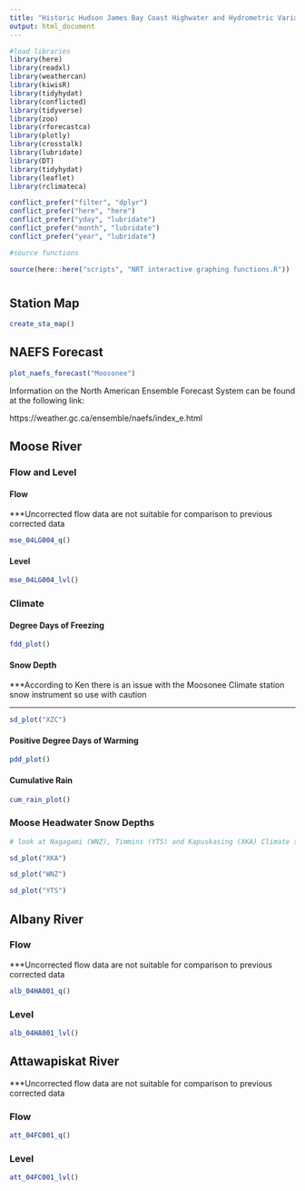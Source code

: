 ```yaml
---
title: "Historic Hudson James Bay Coast Highwater and Hydrometric Variables"
output: html_document
---
```


```r

#load libraries
library(here)
library(readxl)
library(weathercan)
library(kiwisR)
library(tidyhydat)
library(conflicted)
library(tidyverse)
library(zoo)
library(rforecastca)
library(plotly)
library(crosstalk)
library(lubridate)
library(DT)
library(tidyhydat)
library(leaflet)
library(rclimateca)

conflict_prefer("filter", "dplyr")
conflict_prefer("here", "here")
conflict_prefer("yday", "lubridate")
conflict_prefer("month", "lubridate")
conflict_prefer("year", "lubridate")

#source functions

source(here::here("scripts", "NRT interactive graphing functions.R"))

```

# {.tabset}

## Station Map {.tabset}

```r

create_sta_map()

```



## NAEFS Forecast 

```r

plot_naefs_forecast("Moosonee")

```

Information on the North American Ensemble Forecast System can be found at the following link:

https://weather.gc.ca/ensemble/naefs/index_e.html

## Moose River {.tabset}

### Flow and Level

#### Flow

***Uncorrected flow data are not suitable for comparison to previous corrected data

```r

mse_04LG004_q()

```

#### Level

```r

mse_04LG004_lvl()

```

### Climate

#### Degree Days of Freezing

```r

fdd_plot()

```

#### Snow Depth

***According to Ken there is an issue with the Moosonee Climate station snow instrument so use with caution

_______________________________________________________________________________

```r

sd_plot("XZC")

```

#### Positive Degree Days of Warming

```r

pdd_plot()

```

#### Cumulative Rain

```r

cum_rain_plot()

```

<!-- #### Snow Depth Depletion -->

<!-- ```{r warning=FALSE,message=FALSE, echo=FALSE, fig.height=6, fig.width=12} -->

<!-- depl_plot() -->

<!-- ``` -->

<!-- #### Cumulative Rain Plus Snow Depth Depletion -->

<!-- ```{r warning=FALSE,message=FALSE, echo=FALSE, fig.height=6, fig.width=12} -->

<!-- cum_rain_depl_plot() -->

<!-- ``` -->

### Moose Headwater Snow Depths

```r

# look at Nagagami (WNZ), Timmins (YTS) and Kapuskasing (XKA) Climate stations

sd_plot("XKA")

sd_plot("WNZ")

sd_plot("YTS")

```

## Albany River 

### Flow

***Uncorrected flow data are not suitable for comparison to previous corrected data

```r

alb_04HA001_q()

```

### Level

```r

alb_04HA001_lvl()

```

## Attawapiskat River 

***Uncorrected flow data are not suitable for comparison to previous corrected data

### Flow

```r

att_04FC001_q()

```

### Level

```r

att_04FC001_lvl()

```
